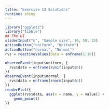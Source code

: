 ```yaml
---
title: "Exercise 13 Solutions"
runtime: shiny
---
```


```r
library("ggplot2")
library("tibble")
## The UI
sliderInput("n", "Sample size", 10, 50, 25)
actionButton("uniform", "Uniform")
actionButton("normal", "Normal")
rvs = reactiveValues(data = enframe(1:10))
```

```r
observeEvent(input$uniform, {
  rvs$data = enframe(runif(input$n))
})
observeEvent(input$normal, {
  rvs$data = enframe(rnorm(input$n))
})
renderPlot({
  ggplot(rvs$data, aes(x = name, y = value)) +
    geom_point()
})
```




